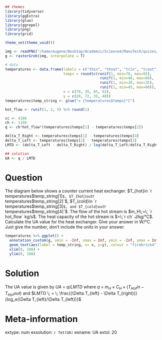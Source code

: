```r
## themes
library(tidyverse)
library(ggExtra)
library(glue)
library(ggrepel)
library(png)
library(grid)

theme_set(theme_void())

img <- readPNG("/home/eugene/Desktop/Academic/Science4/ManuTech/quizes/2020/hex01.png")
g <- rasterGrob(img, interpolate = T)

# data
temperatures <- data.frame(labels = c("thin", "thout", "tcin", "tcout"), 
                           temps = round(c(runif(1, min=70, max=95),
                                            runif(1, min=40, max=60),
                                            runif(1, min=10, max=35),
                                            runif(1, min=45, max=60)), 0),
                           x = c(70, 35, 05, 92),
                           y = c(20, 72, 35, 40))
temperatures$temp_string <- glue("= {temperatures$temps}°C")

hot_flow <- runif(1, 2, 5) %>% round(1)

cc <- 4180
ch <- 1160
q <- ch*hot_flow*(temperatures$temps[1] - temperatures$temps[2])

delta_T_Right <- temperatures$temps[1] - temperatures$temps[4]
delta_T_Left <- temperatures$temps[2] - temperatures$temps[3]
LMTD <- (delta_T_Left - delta_T_Right) / log(delta_T_Left/delta_T_Right)

## solution
UA <- q / LMTD
```

Question
========
  
  The diagram below shows a counter current heat exchanger. $T_{hot}in `r temperatures$temp_string[1]`$, $T_{hot}out `r temperatures$temp_string[2]`$, $T_{cold}in `r temperatures$temp_string[3]`$, and $T_{cold}out `r temperatures$temp_string[4]`$. The flow of the hot stream is $m_H\;=\; `r hot_flow` kg/s$. The heat capacity of the hot stream is $=\;`r ch` J/kg/°C$. Calculate the UA value for the heat exchanger. Give your answer in W/°C. Just give the number, don't include the units in your answer.
\
```r
temperatures %>% ggplot() + 
  annotation_custom(g, xmin = -Inf, xmax = Inf, ymin = -Inf, ymax = Inf) + 
  geom_text(aes(label = temp_string, x= x, y=y), colour = "firebrick4") + 
  xlim(0, 100) + 
  ylim(0, 100)
```

Solution
========
  The UA value is given by $UA \; = \; q/LMTD$ where $q \; = \; m_H\times C_H\times (T_{Hot}in - T_{Hot}out)$ and $LMTD \; = \; \frac{(\Delta T_{left} - \Delta T_{right})}{log_e(\Delta T_{left}/\Delta T_{left})}$
  

  
  
  
  Meta-information
================
  extype: num
exsolution: `r fmt(UA)`
exname: UA
extol: 20